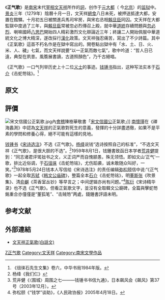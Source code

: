 《'''正气歌'''》是[[南宋|南宋]]末代[[宰相|宰相]][[文天祥|文天祥]]所作的[[詞|詞]]，创作于[[元大都|元大都]]（
今[[北京|北京]]）的[[监狱|监狱]]中。[[景炎|景炎]]三年（1279年）陰曆十月一日，文天祥[[絕食|絕食]]八日未死，被押送抵達大都，安置在館驛。十月初五日被關進兵馬司牢房，與宋右丞相[[賴旦臣|賴旦臣]]同囚。文天祥在大都監獄中度過了三年，與[[賴旦臣|賴旦臣]]常被忽必烈傳召上殿，就中華[[道統|道統]]存續問題與[[忽必烈|忽必烈]]、喇嘛國師[[八思巴|八思巴]]開始四人精彩激烈文化辯論近三年；終讓二人開始佩服中華道統文化之博大精深，遂改採行[[漢化|漢化]]政策。文天祥強忍痛苦，寫出了不少詩篇。其中《正氣歌》這首不朽名作是在獄中寫出的。開卷點出獄中有「水、土、日、火、米、人、穢」七氣，而文天祥說要“以一正氣而敵七氣”，歌中吟道：“哲人日已遠，典型在夙昔。風簷展書讀，古道照顏色”，乃千古絕唱。
{{wikisource}}
{{wikibooks|正氣歌|正氣歌注释}}

《正气歌》一口气列举历史上十二位[[义士|义士]]的事迹。[[钱锺书|钱锺书]]指出，这种写法实本于[[石介|石介]]《击蛇笏铭》。<ref>《徂徕石先生文集》卷六，中华书局1984年版。</ref>

== 原文 ==
{{cquote|
<br />
余囚北庭，坐一土室。室广八尺，深可四寻。单扉低小，白间短窄，污下而幽暗。当此夏日，诸气萃然：雨潦四集，浮动床-{几}-，时则为水气；涂泥半朝，蒸沤历澜，时则为土气；乍晴暴热，风道四塞，时则为日气；檐阴薪爨，助长炎虐，时则为火气；仓腐寄顿，陈陈逼人，时则为米气；骈肩杂遝，腥臊汗垢，时则为人气；或圊溷、或毁尸、或腐鼠，恶气杂出，时则为秽气。叠是数气，当之者鲜不为厉。而予以孱弱，俯仰其间，於兹二年矣，幸而无恙，是殆有养致然尔。然亦安知所养何哉？孟子曰：‘吾善养吾浩然之气。’彼气有七，吾气有一，以一敌七，吾何患焉！况浩然者，乃天地之正气也，作正气歌一首。

天地有正氣，雜然賦流形。下則為河嶽，上則為日星。於人曰浩然，沛乎塞蒼冥。<br />
皇路當清夷，含和吐明庭。時窮節乃見，一一垂丹青。在[[南史氏|齊太史]]簡，在晉[[董狐|董狐]]筆。<br />
在秦[[張良|張良]]椎，在漢[[蘇武|蘇武]]節。為[[嚴顏|嚴將軍]]頭，為[[嵇紹|嵇侍中]]血。為[[張巡|張睢陽]]齒，為[[顏杲卿|顏常山]]舌。<br />
或為[[管寧|遼東帽]]，清操厲冰雪。或為[[出師表|出師表]]，鬼神泣壯烈。或為[[祖逖#中流擊楫|渡江楫]]，慷慨吞胡羯。<br />
或為[[段秀實#入朝及殉國|擊賊笏]]，[[朱泚|逆豎]]頭破裂。是氣所磅礡，凜烈萬古存。當其貫日月，生死安足論。<br />
地維賴以立，天柱賴以尊。三綱實繫命，道義為之根。嗟予遘陽九，隸也實不力。<br />
楚囚纓其冠，傳車送窮北。鼎鑊甘如飴，求之不可得。陰房闃鬼火，春院閟天黑。<br />
牛驥同一皁，雞棲鳳凰食。一朝蒙霧露，分作溝中瘠。如此再寒暑，百癘自辟易。<br />
哀哉沮洳場，為我安樂國。豈有他繆巧，陰陽不能賊。顧此耿耿在，仰視浮雲白。<br />
悠悠我心悲，蒼天曷有極。哲人日已遠，典刑在夙昔。風檐展書讀，古道照顏色。
}}

== 評價 ==
[[File:宋文信國公正氣歌.jpg|thumb]]內[[會稽縣|會稽]]陳樹華敬書「[[南宋|宋]][[文天祥|文信國公]]正氣歌」]]
[[南懷瑾|南懷瑾]]在《禪海蠡測》中認為[[文天祥|文天祥]]的正氣歌對死生的意義，發揮的十分詳盡透徹，如果不是平素的學問和修養心得，絕不可能有這樣的見地。

[[钱锺书|钱锺书]]《[[宋诗选注|宋诗选注]]》不选《正气歌》。[[杨绛|杨绛]]说钱“选诗按照自己的标准”，“不选文天祥《正气歌》，是很大胆的不选”。<ref>杨绛《我们仨》</ref>1959年8月1日，钱鍾書致函日本学者[[荒井健|荒井健]]提到：“同志诸君评骘拙书之文，义正词严而自愧颛愚，殊无领悟。即如文山‘正气’一歌，排比近俗调，于[[石介|石徂徕]]《击蛇笏铭》，尤伤蹈袭，诚未敢随众叫好，一笑。”<ref>荒井健《〈围城〉周围之七———钱锺书书信九通》，日本飙风会《飙风》第37号（2003年12月）。</ref>1978年5月24日钱本人写信给《宋诗选注》的责任编辑[[弥松颐|弥松颐]]信中说:“《正气歌》一起全取[[苏轼|苏轼]]《[[:s:潮州韩文公庙碑|韩文公庙碑]]》，整篇全本[[石介|石介]]《击蛇笏铭》，明[[董斯张|董斯张]]《吹景集》、清[[俞樾|俞樾]]《茶香室丛钞》等早言之；中间逻辑亦尚有问题。”<ref>弥松颐《“钱学”谈助》，《人民政协报》2005年4月18日。</ref>[[陈衍|陈衍]]《宋诗精华录》也不选《正气歌》。但看正氣歌文字，並沒有全取韓文公廟碑，全篇與擊蛇笏銘重合亦僅僅是“董狐笔”、“击贼笏”两處，錢鍾書評語未明。

== 参考文献 ==
{{reflist}}

== 外部連結 ==
* [http://tw.myblog.yahoo.com/chi-yi/article?mid=10552&prev=10555&next=10551 文天祥正氣歌(白話文)] {{Wayback|url=http://tw.myblog.yahoo.com/chi-yi/article?mid=10552&prev=10555&next=10551 |date=20190921194310 }}

[[Category:宋诗|Z正气歌]]
[[Category:文天祥|Category:文天祥]]
[[Category:南宋文學作品|Category:南宋文學作品]]
